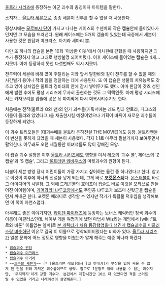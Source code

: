 [[울트라 시리즈]]에 등장하는 아군 괴수의 총칭이자 아이템을 말한다.

소지자는 [[울트라 세븐]]으로, 종종 세븐이 전투를 할 수 없을 때 사용한다.

평상시에는 [[모로보시 단]]이 가지고 다니는 케이스의 수센치의 작은 캡슐안에 들어있다가 던지면 그 모습을 드러낸다. 원래 케이스에는 5개의 캡슐이 있었는데 극중에서 세븐이 사용한 것은 윈담과 미크라스, 아기라 세마리 뿐.

다만 또 하나의 캡슐을 본편 10화 '이상한 이웃'에서 이차원에 갇혔을 때 사용하지만 괴수가 등장하지 않고 그대로 행방불명 되어버렸다. 이후 케이스에 들어있는 캡슐은 4개... 지못미. 아예 등장하지 못한 다섯번째도 역시 지못미.

전투력이 세븐에 비해 많이 후달리는 지라 앞서 말한바와 같이 전투를 할 수 없을 때의 시간벌기 용이나 적의 힘을 정찰하는 데에 사용된다. 또 이 캡슐은 생물의 치유능력도 갖추고 있어 상처입은 울트라 경비대의 안에 잠시 넣어두기도 했다. 아마 윈담이 갓츠 성인에게 발린 후에도 평성 시리즈에 무사히 출현하는 것도 그 덕택인듯. 아예 평성 시리즈에서는 카자모리를 캡슐에 넣은 뒤 마지막에 다시 회복시켜주기도 한다.

처음에는 전작(울트라 Q와 맨)의 인기 괴수들(기획서에는 레드 킹과 안토라, 파고스의 이름이 올라와 있었다고.)을 재출현시킬 예정이었으나 기획이 바뀌어 새로운 괴수들이 등장하게 되었다.

이 괴수 트리오들은 [대괴수배틀 울트라 은하전설 THE MOVIE]에도 등장. 울트라맨들이 변신을 못하게 되었을 때 세븐이 사용했다. 각자 1:1로 마무리 필살기까지 보여주면서 활약한다. 아무래도 오랜 세월동안 이녀석들도 많이 강해진 모양.

이 캡슐 괴수 설정은 이후 [[울트라 시리즈]]에도 영향을 미쳐 레오의 '괴수 볼', 제아스의 'Z 캡슐'과 'S 캡슐', 그리고 [[울트라맨 뫼비우스]]의 마켓괴수의 원형이 된다.

더불어 세븐 방영 당시 어린이들이 가장 가지고 싶어하는 물건 중 하나였다고 한다. 참고로 이것이 이후에 하나의 전설을 낳게 되는데, 그게 바로 '''[[포켓몬스터]]'''다. [[몬스터볼]]이 바로 그 아이디어의 시발점. 그 외에 드래곤볼의 [[호이포이 캡슐]]도 바로 이것을 모티브로 만들어진 아이템이며, [[기어와라! 냐루코양]]에서도 주인공 냐루코가 보조마 샨탓군을 캡슐을 던져 꺼내곤 한다. 포켓몬 패러디로 생각할 수 있지만 작가가 특촬물 덕후임을 생각해보면 이 쪽이 자연스럽다.

아무래도 좋은 이야기지만, [[라이덴 파이터즈]]에 등장하는 보너스 캐릭터인 청색 괴수의 이름이 미클러스인데. 세이부 개발 여명기에 냈던 마법사 Wiz라는 게임에서 [wiki:"트로와 바톤" 이름없는 헬퍼]로 [http://netyhobby.egloos.com/5861239 본 캐릭터가 처음 등장했었을때 생긴게 캡슐괴수의 미클러스랑 비슷하단] 이유로 결국 이 이름으로 정착되어버렸다는 비화가 있다.
[[울트라 시리즈]]가 일본 문화에 어느 정도로 영향을 미쳤는가 알게 해주는 예중 하나라 하겠다.

 * [[캡슐괴수 윈담]]
 * [[캡슐괴수 미크라스]]
 * [[캡슐괴수 아기라]]
 * ~~[[괴수볼 세븐가]]~~ [* [울트라맨 레오]에서 [고 히데키]가 부상을 입어 싸울 수 없게 된 단을 위해 가져온 괴수볼이므로 생략. 참고로 1분정도 밖에 사용할 수 없는 괴수지만, '무지막지'하게 강한 괴수다. 본편에서 제한시간만 10초 더 있었다면 적을 쓰러트릴 수 있었을 거라고 나레이션이 설명해준다.]
